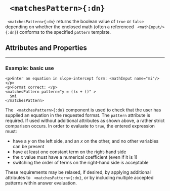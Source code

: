 


# ` <matchesPattern>{:dn}`

` <matchesPattern>{:dn}` returns the boolean value of `true` or `false` depending on whether the enclosed math (often a referenced ` <mathInput/>{:dn}`) conforms to the specified `pattern` template.

## Attributes and Properties 
 <AttrDisplay name='matchesPattern'/> 
 <PropDisplay name='matchesPattern'/>

---

### Example: basic use


```doenet-editor-horiz
<p>Enter an equation in slope-intercept form: <mathInput name="mi"/></p>
<p>Format correct: </p>
<matchesPattern pattern="y = ()x + ()" >
  $mi
</matchesPattern>   
```



The ` <matchesPattern>{:dn}` component is used to check that the user has supplied an equation in the requested format. The `pattern` attribute is required. If used without additional attributes as shown above, a rather strict comparison occurs. In order to evaluate to `true`, the entered expression must:


* have a $y$ on the left side, and an $x$ on the other, and no other variables can be present
* have at least one constant term on the right-hand side
* the $x$ value must have a numerical coefficient (even if it is $1$)
* switching the order of terms on the right-hand side is acceptable





These requirements may be relaxed, if desired, by applying additional attributes to ` <matchesPattern>{:dn}`, or by including multiple accepted patterns within answer evaluation.

